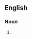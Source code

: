 {{also|swiftboating}}
==English==

===Noun===
{{en-noun|-}}

# {{alternative spelling of|en|swiftboating}}